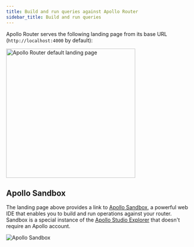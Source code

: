 ```yaml
---
title: Build and run queries against Apollo Router
sidebar_title: Build and run queries
---
```


Apollo Router serves the following landing page from its base URL (`http://localhost:4000` by default):

<img class="screenshot" src="../images/as-landing-page.jpg" alt="Apollo Router default landing page" width="350"/>

## Apollo Sandbox

The landing page above provides a link to [Apollo Sandbox](https://studio.apollographql.com/sandbox), a powerful web IDE that enables you to build and run operations against your router. Sandbox is a special instance of the [Apollo Studio Explorer](https://www.apollographql.com/docs/studio/explorer/) that doesn't require an Apollo account.

<img class="screenshot" src="../images/sandbox.jpg" alt="Apollo Sandbox"/>
